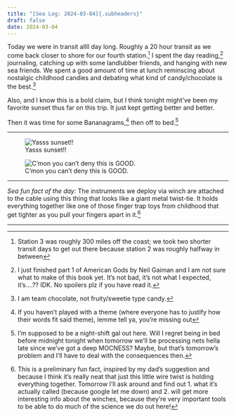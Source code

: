 ```yaml
---
title: "[Sea Log: 2024-03-04]{.subheaders}"
draft: false
date: 2024-03-04
---
```


::: {.div .bodyfont}

Today we were in transit allll day long. Roughly a 20 hour transit as we come back closer to shore for our fourth station.^[Station 3 was roughly 300 miles off the coast; we took two shorter transit days to get out there because station 2 was roughly halfway in between] I spent the day reading,^[I just finished part 1 of American Gods by Neil Gaiman and I am not sure what to make of this book yet. It's not bad, it's not what I expected, it's....?? IDK. No spoilers plz if you have read it.] journaling, catching up with some landlubber friends, and hanging with new sea friends. We spent a good amount of time at lunch reminscing about nostalgic childhood candies and debating what kind of candy/chocolate is the best.^[I am team chocolate, not fruity/sweetie type candy.]

Also, and I know this is a bold claim, but I think tonight might've been my favorite sunset thus far on this trip. It just kept getting better and better. 

Then it was time for some Bananagrams,^[If you haven't played with a theme (where everyone has to justify how their words fit said theme), lemme tell ya, you're missing out] then off to bed.^[I'm supposed to be a night-shift gal out here. Will I regret being in bed before midnight tonight when tomorrow we'll be processing nets hella late since we've got a deep MOCNESS? Maybe, but that's tomorrow's problem and I'll have to deal with the consequences then.]

----

::: {layout-ncol=2}

![Yasss sunset!!](pics/sunset14.jpg){fig-alt="gorgeous pastel/streaky clouds at sunset"}

![C'mon you can't deny this is GOOD.](pics/sunset15.jpg){fig-alt="gorgeous pastel/streaky clouds at sunset"}
:::

----

*Sea fun fact of the day:* The instruments we deploy via winch are attached to the cable using this thing that looks like a giant metal twist-tie. It holds everything together like one of those finger trap toys from childhood that get tighter as you pull your fingers apart in it.^[This is a preliminary fun fact, inspired by my dad's suggestion and because I think it's really neat that just this little wire twist is holding everything together. Tomorrow I'll ask around and find out 1. what it's actually called (because google let me down) and 2. will get more interesting info about the winches, because they're very important tools to be able to do much of the science we do out here!]

----

:::



